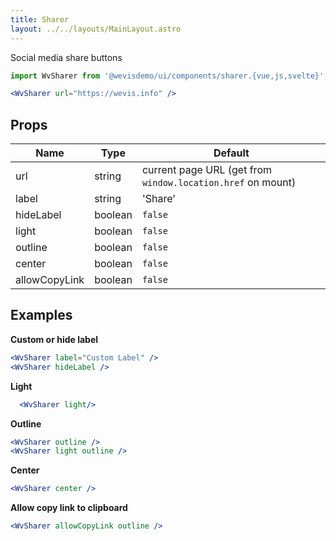 ```yaml
---
title: Sharer
layout: ../../layouts/MainLayout.astro
---
```



Social media share buttons

<WvSharer url="https://wevis.info" />

```jsx
import WvSharer from '@wevisdemo/ui/components/sharer.{vue,js,svelte}';
```

```jsx
<WvSharer url="https://wevis.info" />
```

## Props

| Name          | Type    | Default                                                     |
| ------------- | ------- | ----------------------------------------------------------- |
| url           | string  | current page URL (get from `window.location.href` on mount) |
| label         | string  | 'Share'                                                     |
| hideLabel     | boolean | `false`                                                     |
| light         | boolean | `false`                                                     |
| outline       | boolean | `false`                                                     |
| center        | boolean | `false`                                                     |
| allowCopyLink | boolean | `false`                                                     |

## Examples

**Custom or hide label**

<WvSharer label="Custom Label" />
<WvSharer hideLabel />

```jsx
<WvSharer label="Custom Label" />
<WvSharer hideLabel />
```

**Light**

<WvSharer light/>

```jsx
  <WvSharer light/>
```

**Outline**

<WvSharer outline />

<WvSharer light outline />

```jsx
<WvSharer outline />
<WvSharer light outline />
```

**Center**

<WvSharer center />

```jsx
<WvSharer center />
```

**Allow copy link to clipboard**

<WvSharer allowCopyLink outline />

```jsx
<WvSharer allowCopyLink outline />
```
